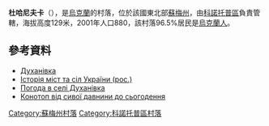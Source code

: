 {{coord|51|19|0|N|33|37|1|E|scale:100000_region:UA|display=title}}

'''杜哈尼夫卡'''（{{lang-uk|Духанівка}}），是[[烏克蘭|烏克蘭]]的村落，位於該國東北部[[蘇梅州|蘇梅州]]，由[[科諾托普區|科諾托普區]]負責管轄，海拔高度129米，2001年人口880，該村落96.5%居民是[[烏克蘭人|烏克蘭人]]。

==參考資料==
* [http://w1.c1.rada.gov.ua/pls/z7502/A005?rdat1=01.12.2011&rf7571=29014 Духанівка]{{dead link|date=2018年3月 |bot=InternetArchiveBot |fix-attempted=yes }}
* [https://web.archive.org/web/20110101160706/http://www.igsu.org.ua/Sumskaja.obl/Konotopskij.rajon/Duhanovka.html Історія міст та сіл України (рос.)]
* [http://weather.in.ua/ua/symskaja/7513 Погода в селі Духанівка] {{Wayback|url=http://weather.in.ua/ua/symskaja/7513 |date=20111219233634 }}
* [http://www.grad.konotop.net/rayon/sela/duhanivka.php Конотоп від сивої давнини до сьогодення]{{dead link|date=2018年3月 |bot=InternetArchiveBot |fix-attempted=yes }}

{{DEFAULTSORT:Духанівка}}

[[Category:蘇梅州村落|Category:蘇梅州村落]]
[[Category:科諾托普區村落|Category:科諾托普區村落]]


{{Sumy-geo-stub}}